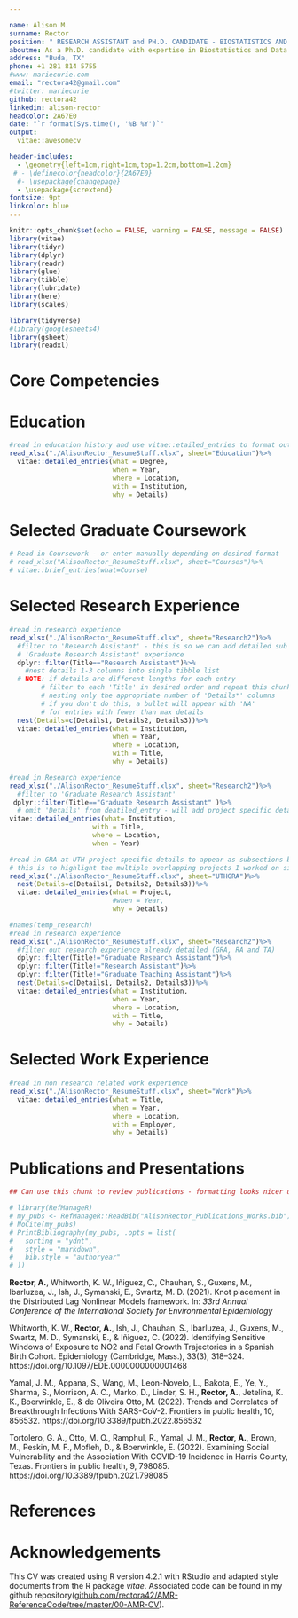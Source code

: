 ```yaml
---

name: Alison M.
surname: Rector
position: " RESEARCH ASSISTANT and PH.D. CANDIDATE - BIOSTATISTICS AND DATA SCIENCE"
aboutme: As a Ph.D. candidate with expertise in Biostatistics and Data Science, I have a strong ability to adapt and learn in a variety of settings to streamline data analysis and reporting. I have over 6 years of experience in statistical and data analysis. I enjoy working independently and collaborating with colleagues to troubleshoot and resolve complex issues with research, design, and implementation that propel projects to fruition.
address: "Buda, TX"
phone: +1 281 814 5755
#www: mariecurie.com
email: "rectora42@gmail.com"
#twitter: mariecurie
github: rectora42
linkedin: alison-rector
headcolor: 2A67E0
date: "`r format(Sys.time(), '%B %Y')`"
output: 
  vitae::awesomecv

header-includes:
  - \geometry{left=1cm,right=1cm,top=1.2cm,bottom=1.2cm}
 # - \definecolor{headcolor}{2A67E0}
  #- \usepackage{changepage} 
  - \usepackage{scrextend}
fontsize: 9pt
linkcolor: blue
---
```

```r
knitr::opts_chunk$set(echo = FALSE, warning = FALSE, message = FALSE)
library(vitae)
library(tidyr)
library(dplyr)
library(readr)
library(glue)
library(tibble)
library(lubridate)
library(here)
library(scales)

library(tidyverse)
#library(googlesheets4)
library(gsheet)
library(readxl)
```

# Core Competencies  
\begin{scriptsize}
\begin{center}
• Statistical Analysis • Spatio-temporal Models • Predictive Modeling • Advanced Data Visualization • Model Evaluation • Data Management • EHR Data •  \linebreak 
\smallskip  
• R • RStudio • Git • GitHub • Python • SQL • PostgreSQL • INLA  • SAS • Stata • \linebreak 
\smallskip  
• Strategic Planning • Technical Leadership • Communication • Adaptability • Ability to Learn • Dissemination of Knowledge • \linebreak 
\end{center}
\end{scriptsize}
<!-- • Instructional Design • Education • Canvas  -->
# Education  

```r
#read in education history and use vitae::etailed_entries to format output
read_xlsx("./AlisonRector_ResumeStuff.xlsx", sheet="Education")%>%
  vitae::detailed_entries(what = Degree,
                          when = Year,
                          where = Location, 
                          with = Institution, 
                          why = Details)
```

# Selected Graduate Coursework  
```r
# Read in Coursework - or enter manually depending on desired format 
# read_xlsx("AlisonRector_ResumeStuff.xlsx", sheet="Courses")%>%
# vitae::brief_entries(what=Course)
```
\begin{scriptsize}
\emph{full transcript available upon request}
\begin{center}
• Machine Learning in Practice • Practical Python Programming/Algorithms and Data Analysis • Fundamentals of Data Analytics and Prediction • \linebreak 
\smallskip  
• Linear Models • Generalized Linear Models • Stochastic Processes for Biostatisticians • Spatio-Temporal Analysis • 
\end{center}
\end{scriptsize}
<!-- • Probability and Distribution Theory • Statistical Inference • Stochastic Processes for Biostatisticians • Linear Models • Generalized Linear Models • Fundamentals of Data Analytics and Prediction • Practical Python Programing/Algorithms and Data Analysis • Machine Learning in Practice • Categorical Data Analysis • Epidemiology I, II, and III • Applied Linear Regression • Applied Multivariate Analysis for Biostatistics  •  Survival Analysis  •  Large Sample Theory  •  Introduction to Data Science  •  Data Science Computing  •  Spatio-Temporal Analysis  •  Statistical Method in Clinical Trials  •  -->


# Selected Research Experience 

```r
#read in research experience
read_xlsx("./AlisonRector_ResumeStuff.xlsx", sheet="Research2")%>%
  #filter to 'Research Assistant' - this is so we can add detailed sub headers under 
  # 'Graduate Research Assistant' experience
  dplyr::filter(Title=="Research Assistant")%>%
    #nest details 1-3 columns into single tibble list 
  # NOTE: if details are different lengths for each entry
        # filter to each 'Title' in desired order and repeat this chunk
        # nesting only the appropriate number of 'Details*' columns
        # if you don't do this, a bullet will appear with 'NA' 
        # for entries with fewer than max details
  nest(Details=c(Details1, Details2, Details3))%>%
  vitae::detailed_entries(what = Institution,
                          when = Year,
                          where = Location,
                          with = Title,
                          why = Details)

```

```r
#read in Research experience
read_xlsx("./AlisonRector_ResumeStuff.xlsx", sheet="Research2")%>%
  #filter to 'Graduate Research Assistant' 
 dplyr::filter(Title=="Graduate Research Assistant" )%>%
  # omit 'Details' from deatiled_entry - will add project specific details below
vitae::detailed_entries(what= Institution, 
                     with = Title,
                     where = Location,
                     when = Year)
```

```r
#read in GRA at UTH project specific details to appear as subsections below 'Graduate Resarch Assistant'
# this is to highlight the multiple overlapping projects I worked on simultaneously
read_xlsx("./AlisonRector_ResumeStuff.xlsx", sheet="UTHGRA")%>%
  nest(Details=c(Details1, Details2, Details3))%>%
  vitae::detailed_entries(what = Project,
                          #when = Year,
                          why = Details)
```

```r
#names(temp_research)
#read in research experience
read_xlsx("./AlisonRector_ResumeStuff.xlsx", sheet="Research2")%>%
  #filter out research experience already detailed (GRA, RA and TA)
  dplyr::filter(Title!="Graduate Research Assistant")%>%
  dplyr::filter(Title!="Research Assistant")%>%
  dplyr::filter(Title!="Graduate Teaching Assistant")%>%
  nest(Details=c(Details1, Details2, Details3))%>%
  vitae::detailed_entries(what = Institution,
                          when = Year,
                          where = Location,
                          with = Title,
                          why = Details)

```


# Selected Work Experience  
```r
#read in non research related work experience
read_xlsx("./AlisonRector_ResumeStuff.xlsx", sheet="Work")%>%
  vitae::detailed_entries(what = Title,
                          when = Year,
                          where = Location, 
                          with = Employer, 
                          why = Details)
```


# Publications and Presentations  


```r
## Can use this chunk to review publications - formatting looks nicer using PubMed 'cite' feature and copying citation

# library(RefManageR)
# my_pubs <- RefManageR::ReadBib("AlisonRector_Publications_Works.bib")
# NoCite(my_pubs)
# PrintBibliography(my_pubs, .opts = list(
#   sorting = "ydnt",
#   style = "markdown",
#   bib.style = "authoryear"
# ))

```
**Rector, A.**, Whitworth, K. W., Iñiguez, C., Chauhan, S., Guxens, M., Ibarluzea, J., Ish, J.,  Symanski, E.,  Swartz, M. D. (2021). Knot placement in the Distributed Lag Nonlinear Models framework. In: *33rd Annual Conference of the International Society for Environmental Epidemiology*

\smallskip  

Whitworth, K. W., **Rector, A.**, Ish, J., Chauhan, S., Ibarluzea, J., Guxens, M., Swartz, M. D., Symanski, E., & Iñiguez, C. (2022). Identifying Sensitive Windows of Exposure to NO2 and Fetal Growth Trajectories in a Spanish Birth Cohort. Epidemiology (Cambridge, Mass.), 33(3), 318–324. https://doi.org/10.1097/EDE.0000000000001468

\smallskip  

Yamal, J. M., Appana, S., Wang, M., Leon-Novelo, L., Bakota, E., Ye, Y., Sharma, S., Morrison, A. C., Marko, D., Linder, S. H., **Rector, A.**, Jetelina, K. K., Boerwinkle, E., & de Oliveira Otto, M. (2022). Trends and Correlates of Breakthrough Infections With SARS-CoV-2. Frontiers in public health, 10, 856532. https://doi.org/10.3389/fpubh.2022.856532

\smallskip  

Tortolero, G. A., Otto, M. O., Ramphul, R., Yamal, J. M., **Rector, A.**, Brown, M., Peskin, M. F., Mofleh, D., & Boerwinkle, E. (2022). Examining Social Vulnerability and the Association With COVID-19 Incidence in Harris County, Texas. Frontiers in public health, 9, 798085. https://doi.org/10.3389/fpubh.2021.798085  

<!-- # Manuscripts in Progress   -->

<!-- Chen, W., **Rector, A.**, Guxens, M., Iñiguez, C.,  Swartz, M. D.,  Symanski, E., Ibarluzea, J., and Ambròs, A., Estarlich, M., Lertxundi, A., Riaño-Galán, I., Sunyer, J., Fernández-Somoano, A., Chauhan, S.P.J., Ish, J. & Whitworth, K.W. Susceptible windows of exposure to fine particulate matter exposure and fetal growth trajectories in the Spanish INMA (INfancia y Medio Ambiente) birth cohort[Manuscript submitted for publication - August 2022]. -->

<!-- \smallskip   -->

<!-- Otto, M.O., Brito, F., Tark, J.Y., Bakota, E., Yamal, J.M., Serbo, D., Sharma, S., Brown, M., Appana, S., **Rector, A.**, Case Growth Analysis to Inform Local Response to COVID-19 Epidemic in a Diverse U.S Community [Manuscript submitted for publication - July 2022]  -->

<!-- \smallskip   -->

<!-- **Rector, A.**,  Swartz, M. D., Iñiguez, C., Guxens, M., Ibarluzea, J., Symanski,E., Delclos, G., Bauer, C.X., & Whitworth, K.W. Mediation Analysis in a Distributed Lag Non-Linear Model Framework.   -->

<!-- \smallskip   -->

<!-- **Rector, A.**,  Whitworth, K.W., Bauer, C.X., Iñiguez, C., Guxens, M., Ibarluzea, J., Symanski,E., Delclos, G., & Swartz, M. D. Bayesian curve-fitting for the cross basis in the Distributed Lag Non-Linear Model Framework.   -->

<!-- \smallskip   -->

<!-- **Rector, A.**,  Swartz, M. D., Yamal, J.M., Otto, M.O., Marko, D., Banerjee, D., Monroy, J.A., White, R., Linder, S.,  Delclos, G., Bauer, C.X., & Whitworth, K.W. Susceptible windows of exposure to fine particulate matter exposure and COVID-19 in Houston, TX.   -->

<!-- \smallskip   -->

<!-- **Rector, A.**, Brito, F., Chen, J. Bauer, C.X., Yamal, J.M. Texas TSA COVID-19 ICU Bed Occupancy Predictive Modeling Performance Evaluation  -->


# References  
\begin{small}
\emph{References available upon request}
\end{small}
# Acknowledgements  
This CV was created using R version 4.2.1 with RStudio and adapted style documents from the R package *vitae*. Associated code can be found in my github repository([github.com/rectora42/AMR-ReferenceCode/tree/master/00-AMR-CV](https://github.com/rectora42/AMR-ReferenceCode/tree/master/00-AMR-CV)).